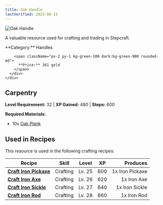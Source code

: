 ```yaml
---
title: Oak Handle
lastVerified: 2025-08-15
---
```


<div className="flex items-start gap-6 mb-8">
  <div className="flex-shrink-0">
    <img src="/assets/resources/carpentry/oak_handle.png" alt="Oak Handle" className="w-24 h-24 border rounded-lg" />
  </div>
  <div className="flex-1">
    <div className="space-y-2">
      <p className="text-lg text-muted-foreground">A valuable resource used for crafting and trading in Stepcraft.</p>
      <div className="flex flex-wrap gap-4 text-sm">
        <span className="px-2 py-1 bg-blue-100 dark:bg-blue-900 rounded-md">
          **Category:** Handles
        </span>
        
        <span className="px-2 py-1 bg-green-100 dark:bg-green-900 rounded-md">
          **Price:** 261 gold
        </span>
      </div>
    </div>
  </div>
</div>

## Carpentry
**Level Requirement:** 32 | **XP Gained:** 480 | **Steps:** 600


**Required Materials:**
- 10x [Oak Plank](/docs/resources/individual/oak_plank)


## Used in Recipes

This resource is used in the following crafting recipes:

| Recipe | Skill | Level | XP | Produces |
|--------|-------|-------|----|---------:|
| **[Craft Iron Pickaxe](/docs/items/individual/iron_pickaxe)** | Crafting | Lv. 25 | 600 | 1x Iron Pickaxe |
| **[Craft Iron Axe](/docs/items/individual/iron_axe)** | Crafting | Lv. 26 | 620 | 1x Iron Axe |
| **[Craft Iron Sickle](/docs/items/individual/iron_sickle)** | Crafting | Lv. 27 | 640 | 1x Iron Sickle |
| **[Craft Iron Rod](/docs/items/individual/iron_rod)** | Crafting | Lv. 28 | 660 | 1x Iron Rod |
